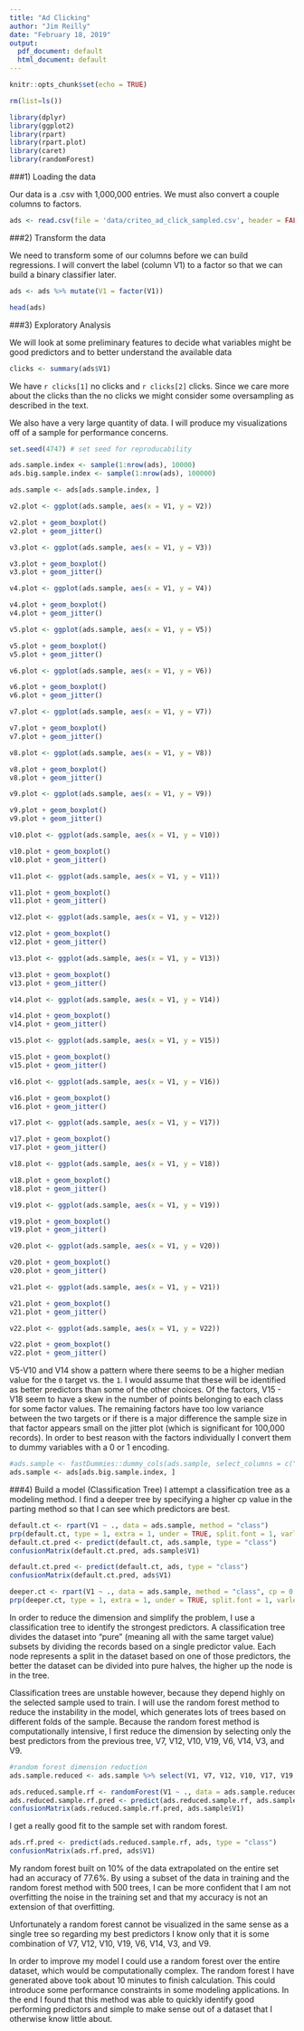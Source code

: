 ```yaml
---
title: "Ad Clicking"
author: "Jim Reilly"
date: "February 18, 2019"
output:
  pdf_document: default
  html_document: default
---
```


```r
knitr::opts_chunk$set(echo = TRUE)
```

```r
rm(list=ls())
```

```r
library(dplyr)
library(ggplot2)
library(rpart)
library(rpart.plot)
library(caret)
library(randomForest)
```

###1) Loading the data

Our data is a .csv with 1,000,000 entries. We must also convert a couple columns to factors.

```r
ads <- read.csv(file = 'data/criteo_ad_click_sampled.csv', header = FALSE)
```

###2) Transform the data

We need to transform some of our columns before we can build regressions. I will convert the label (column V1) to a factor so that we can build a binary classifier later.

```r
ads <- ads %>% mutate(V1 = factor(V1))

head(ads)
```

###3) Exploratory Analysis

We will look at some preliminary features to decide what variables might be good predictors and to better understand the available data

```r
clicks <- summary(ads$V1)
```
We have `r clicks[1]` no clicks and `r clicks[2]` clicks. Since we care more about the clicks than the no clicks we might consider some oversampling as described in the text.

We also have a very large quantity of data. I will produce my visualizations off of a sample for performance concerns.

```r
set.seed(4747) # set seed for reproducability

ads.sample.index <- sample(1:nrow(ads), 10000)
ads.big.sample.index <- sample(1:nrow(ads), 100000)

ads.sample <- ads[ads.sample.index, ]
```

```r
v2.plot <- ggplot(ads.sample, aes(x = V1, y = V2))

v2.plot + geom_boxplot()
v2.plot + geom_jitter()
```

```r
v3.plot <- ggplot(ads.sample, aes(x = V1, y = V3))

v3.plot + geom_boxplot()
v3.plot + geom_jitter()
```

```r
v4.plot <- ggplot(ads.sample, aes(x = V1, y = V4))

v4.plot + geom_boxplot()
v4.plot + geom_jitter()
```

```r
v5.plot <- ggplot(ads.sample, aes(x = V1, y = V5))

v5.plot + geom_boxplot()
v5.plot + geom_jitter()
```


```r
v6.plot <- ggplot(ads.sample, aes(x = V1, y = V6))

v6.plot + geom_boxplot()
v6.plot + geom_jitter()
```

```r
v7.plot <- ggplot(ads.sample, aes(x = V1, y = V7))

v7.plot + geom_boxplot()
v7.plot + geom_jitter()
```

```r
v8.plot <- ggplot(ads.sample, aes(x = V1, y = V8))

v8.plot + geom_boxplot()
v8.plot + geom_jitter()
```

```r
v9.plot <- ggplot(ads.sample, aes(x = V1, y = V9))

v9.plot + geom_boxplot()
v9.plot + geom_jitter()
```

```r
v10.plot <- ggplot(ads.sample, aes(x = V1, y = V10))

v10.plot + geom_boxplot()
v10.plot + geom_jitter()
```

```r
v11.plot <- ggplot(ads.sample, aes(x = V1, y = V11))

v11.plot + geom_boxplot()
v11.plot + geom_jitter()
```

```r
v12.plot <- ggplot(ads.sample, aes(x = V1, y = V12))

v12.plot + geom_boxplot()
v12.plot + geom_jitter()
```

```r
v13.plot <- ggplot(ads.sample, aes(x = V1, y = V13))

v13.plot + geom_boxplot()
v13.plot + geom_jitter()
```

```r
v14.plot <- ggplot(ads.sample, aes(x = V1, y = V14))

v14.plot + geom_boxplot()
v14.plot + geom_jitter()
```

```r
v15.plot <- ggplot(ads.sample, aes(x = V1, y = V15))

v15.plot + geom_boxplot()
v15.plot + geom_jitter()
```

```r
v16.plot <- ggplot(ads.sample, aes(x = V1, y = V16))

v16.plot + geom_boxplot()
v16.plot + geom_jitter()
```

```r
v17.plot <- ggplot(ads.sample, aes(x = V1, y = V17))

v17.plot + geom_boxplot()
v17.plot + geom_jitter()
```

```r
v18.plot <- ggplot(ads.sample, aes(x = V1, y = V18))

v18.plot + geom_boxplot()
v18.plot + geom_jitter()
```

```r
v19.plot <- ggplot(ads.sample, aes(x = V1, y = V19))

v19.plot + geom_boxplot()
v19.plot + geom_jitter()
```

```r
v20.plot <- ggplot(ads.sample, aes(x = V1, y = V20))

v20.plot + geom_boxplot()
v20.plot + geom_jitter()
```

```r
v21.plot <- ggplot(ads.sample, aes(x = V1, y = V21))

v21.plot + geom_boxplot()
v21.plot + geom_jitter()
```

```r
v22.plot <- ggplot(ads.sample, aes(x = V1, y = V22))

v22.plot + geom_boxplot()
v22.plot + geom_jitter()
```

V5-V10 and V14 show a pattern where there seems to be a higher median value for the `0` target vs. the `1`. I would assume that these will be identified as better predictors than some of the other choices. Of the factors, V15 - V18 seem to have a skew in the number of points belonging to each class for some factor values. The remaining factors have too low variance between the two targets or if there is a major difference the sample size in that factor appears small on the jitter plot (which is significant for 100,000 records). In order to best reason with the factors individually I convert them to dummy variables with a 0 or 1 encoding.

```r
#ads.sample <- fastDummies::dummy_cols(ads.sample, select_columns = c("V15", "V16", "V17", "V18", "V19", "V20", "V21", "V22"))
ads.sample <- ads[ads.big.sample.index, ]
```

###4) Build a model (Classification Tree)
I attempt a classification tree as a modeling method. I find a deeper tree by specifying a higher cp value in the parting method so that I can see which predictors are best.

```r
default.ct <- rpart(V1 ~ ., data = ads.sample, method = "class")
prp(default.ct, type = 1, extra = 1, under = TRUE, split.font = 1, varlen = -10)
default.ct.pred <- predict(default.ct, ads.sample, type = "class")
confusionMatrix(default.ct.pred, ads.sample$V1)

default.ct.pred <- predict(default.ct, ads, type = "class")
confusionMatrix(default.ct.pred, ads$V1)

deeper.ct <- rpart(V1 ~ ., data = ads.sample, method = "class", cp = 0.001, minsplit = 1)
prp(deeper.ct, type = 1, extra = 1, under = TRUE, split.font = 1, varlen = -10)
```

In order to reduce the dimension and simplify the problem, I use a classification tree to identify the strongest predictors. A classification tree divides the dataset into "pure" (meaning all with the same target value) subsets by dividing the records based on a single predictor value. Each node represents a split in the dataset based on one of those predictors, the better the dataset can be divided into pure halves, the higher up the node is in the tree.

Classification trees are unstable however, because they depend highly on the selected sample used to train. I will use the random forest method to reduce the instability in the model, which generates lots of trees based on different folds of the sample. Because the random forest method is computationally intensive, I first reduce the dimension by selecting only the best predictors from the previous tree, V7, V12, V10, V19, V6, V14, V3, and V9.

```r
#random forest dimension reduction
ads.sample.reduced <- ads.sample %>% select(V1, V7, V12, V10, V17, V19, V6, V14, V3, V9)

ads.reduced.sample.rf <- randomForest(V1 ~ ., data = ads.sample.reduced, ntree = 500, mtry = 4, nodesize = 5, importance = TRUE)
ads.reduced.sample.rf.pred <- predict(ads.reduced.sample.rf, ads.sample, type = "class")
confusionMatrix(ads.reduced.sample.rf.pred, ads.sample$V1)
```

I get a really good fit to the sample set with random forest.

```r
ads.rf.pred <- predict(ads.reduced.sample.rf, ads, type = "class")
confusionMatrix(ads.rf.pred, ads$V1)
```
My random forest built on 10% of the data extrapolated on the entire set had an accuracy of 77.6%. By using a subset of the data in training and the random forest method with 500 trees, I can be more confident that I am not overfitting the noise in the training set and that my accuracy is not an extension of that overfitting.

Unfortunately a random forest cannot be visualized in the same sense as a single tree so regarding my best predictors I know only that it is some combination of V7, V12, V10, V19, V6, V14, V3, and V9.

In order to improve my model I could use a random forest over the entire dataset, which would be computationally complex. The random forest I have generated above took about 10 minutes to finish calculation. This could introduce some performance constraints in some modeling applications. In the end I found that this method was able to quickly identify good performing predictors and simple to make sense out of a dataset that I otherwise know little about.
